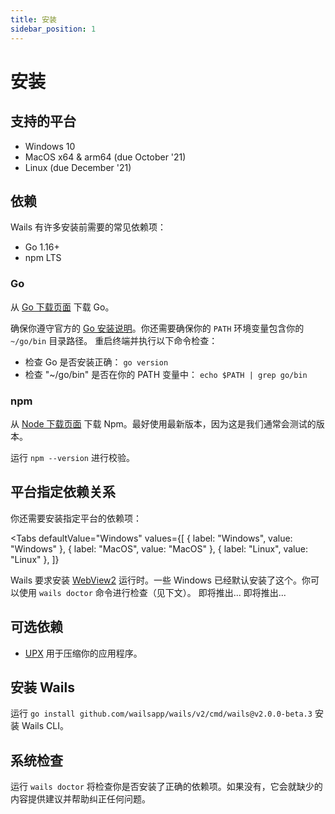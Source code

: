 ```yaml
---
title: 安装
sidebar_position: 1
---
```


# 安装

## 支持的平台

- Windows 10
- MacOS x64 & arm64 (due October '21)
- Linux (due December '21)

## 依赖

Wails 有许多安装前需要的常见依赖项：

- Go 1.16+
- npm LTS

### Go

从 [Go 下载页面](https://golang.org/dl/) 下载 Go。

确保你遵守官方的 [Go 安装说明](https://golang.org/doc/install#install)。你还需要确保你的 `PATH` 环境变量包含你的 `~/go/bin` 目录路径。 重启终端并执行以下命令检查：

- 检查 Go 是否安装正确： `go version`
- 检查 "~/go/bin" 是否在你的 PATH 变量中： `echo $PATH | grep go/bin`

### npm

从 [Node 下载页面](https://nodejs.org/en/download/) 下载 Npm。最好使用最新版本，因为这是我们通常会测试的版本。

运行 `npm --version` 进行校验。

## 平台指定依赖关系

你还需要安装指定平台的依赖项：


<Tabs
  defaultValue="Windows"
  values={[
    { label: "Windows", value: "Windows" },
    { label: "MacOS", value: "MacOS" },
    { label: "Linux", value: "Linux" },
  ]}
>
  <TabItem value="Windows">
    Wails 要求安装
    <a href="https://developer.microsoft.com/zh-cn/microsoft-edge/webview2/">WebView2</a>
    运行时。一些 Windows 已经默认安装了这个。你可以使用 <code>wails doctor</code>
    命令进行检查（见下文）。
  </TabItem>
  <TabItem value="MacOS">即将推出...</TabItem>
  <TabItem value="Linux">即将推出...</TabItem>
</Tabs>

## 可选依赖

- [UPX](https://upx.github.io/) 用于压缩你的应用程序。

## 安装 Wails

运行 `go install github.com/wailsapp/wails/v2/cmd/wails@v2.0.0-beta.3` 安装 Wails CLI。

## 系统检查

运行 `wails doctor` 将检查你是否安装了正确的依赖项。如果没有，它会就缺少的内容提供建议并帮助纠正任何问题。
